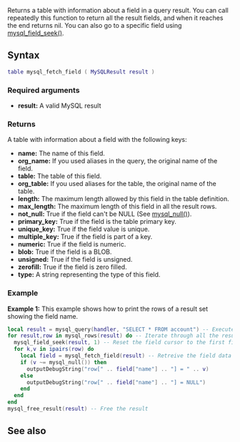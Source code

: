 <pageclass class="#AA7592" subcaption="MTA-MySQL Module"></pageclass>

{{ModuleFunction|MTA-MySQL}}
Returns a table with information about a field in a query result. You can call repeatedly this function to return all the result fields, and when it reaches the end returns nil. You can also go to a specific field using [[/Modules/MTA-MySQL/mysql_field_seek.md|mysql_field_seek()]].

==Syntax==
<syntaxhighlight lang="lua">
table mysql_fetch_field ( MySQLResult result )
</syntaxhighlight>
===Required arguments===
* '''result:''' A valid MySQL result

===Returns===
A table with information about a field with the following keys:
* '''name:''' The name of this field.
* '''org_name:''' If you used aliases in the query, the original name of the field.
* '''table:''' The table of this field.
* '''org_table:''' If you used aliases for the table, the original name of the table.
* '''length:''' The maximum length allowed by this field in the table definition.
* '''max_length:''' The maximum length of this field in all the result rows.
* '''not_null:''' True if the field can't be NULL (See [[/Modules/MTA-MySQL/mysql_null.md|mysql_null()]]).
* '''primary_key:''' True if the field is the table primary key.
* '''unique_key:''' True if the field value is unique.
* '''multiple_key:''' True if the field is part of a key.
* '''numeric:''' True if the field is numeric.
* '''blob:''' True if the field is a BLOB.
* '''unsigned:''' True if the field is unsigned.
* '''zerofill:''' True if the field is zero filled.
* '''type:''' A string representing the type of this field.

===Example===
'''Example 1:''' This example shows how to print the rows of a result set showing the field name.
<syntaxhighlight lang="lua">
local result = mysql_query(handler, "SELECT * FROM account") -- Execute the query
for result,row in mysql_rows(result) do -- Iterate through all the result rows
  mysql_field_seek(result, 1) -- Reset the field cursor to the first field
  for k,v in ipairs(row) do
    local field = mysql_fetch_field(result) -- Retreive the field data
    if (v ~= mysql_null()) then
      outputDebugString("row[" .. field["name"] .. "] = " .. v)
    else
      outputDebugString("row[" .. field["name"] .. "] = NULL")
    end
  end
end
mysql_free_result(result) -- Free the result
</syntaxhighlight>

==See also==
{{Modules/MTA-MySQL/Result_functions}}